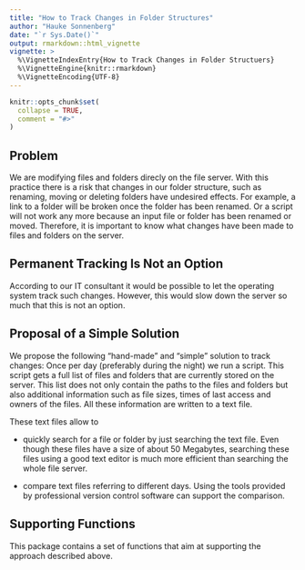 ```yaml
---
title: "How to Track Changes in Folder Structures"
author: "Hauke Sonnenberg"
date: "`r Sys.Date()`"
output: rmarkdown::html_vignette
vignette: >
  %\VignetteIndexEntry{How to Track Changes in Folder Structuers}
  %\VignetteEngine{knitr::rmarkdown}
  %\VignetteEncoding{UTF-8}
---
```


```r
knitr::opts_chunk$set(
  collapse = TRUE,
  comment = "#>"
)
```

## Problem

We are modifying files and folders direcly on the file server. With this
practice there is a risk that changes in our folder structure, such as renaming,
moving or deleting folders have undesired effects. For example, a link to a
folder will be broken once the folder has been renamed. Or a script will not
work any more because an input file or folder has been renamed or moved.
Therefore, it is important to know what changes have been made to files and
folders on the server. 

## Permanent Tracking Is Not an Option

According to our IT consultant it would be possible to let the operating system
track such changes. However, this would slow down the server so much that this
is not an option.

## Proposal of a Simple Solution

We propose the following "hand-made" and "simple" solution to track changes:
Once per day (preferably during the night) we run a script. This script gets a
full list of files and folders that are currently stored on the server. This
list does not only contain the paths to the files and folders but also
additional information such as file sizes, times of last access and owners of
the files. All these information are written to a text file.

These text files allow to

* quickly search for a file or folder by just searching the text file. Even
though these files have a size of about 50 Megabytes, searching these files
using a good text editor is much more efficient than searching the whole file
server.

* compare text files referring to different days. Using the tools provided by
professional version control software can support the comparison. 

## Supporting Functions

This package contains a set of functions that aim at supporting the approach
described above.
